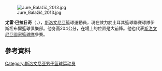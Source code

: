{{blpunsourced|time=2015-06-14T03:55:25+00:00}}
{{expand|time=2015-06-14T03:55:25+00:00}}

[[File:Jure_Balažič_2013.jpg|thumb]]

'''尤雷·巴拉日奇'''（{{lang-sl|'''Jure Balažič'''}}，{{bd|1980年|9月12日}}），[[斯洛文尼亞|斯洛文尼亞]]籃球運動員，現在效力於土耳其籃球聯賽球隊伊斯坦布爾籃球俱樂部。他身高204公分，在場上的位置是大前鋒。他也代表[[斯洛文尼亞國家籃球隊|斯洛文尼亞國家籃球隊]]參賽。

== 參考資料 ==
{{Reflist}}

{{2014年男篮世界杯斯洛文尼亚队阵容}}

{{Authority control}}
{{DEFAULTSORT:Balažič, Jure}}
[[Category:斯洛文尼亚男子篮球运动员|Category:斯洛文尼亚男子篮球运动员]]
